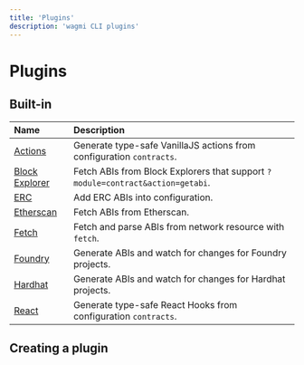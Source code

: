 ```yaml
---
title: 'Plugins'
description: 'wagmi CLI plugins'
---
```


# Plugins

## Built-in

| Name                                         | Description                                                                    |
| :------------------------------------------- | :----------------------------------------------------------------------------- |
| [Actions](/cli/plugins/actions)              | Generate type-safe VanillaJS actions from configuration `contracts`.           |
| [Block Explorer](/cli/plugins/blockExplorer) | Fetch ABIs from Block Explorers that support `?module=contract&action=getabi`. |
| [ERC](/cli/plugins/erc)                      | Add ERC ABIs into configuration.                                               |
| [Etherscan](/cli/plugins/etherscan)          | Fetch ABIs from Etherscan.                                                     |
| [Fetch](/cli/plugins/fetch)                  | Fetch and parse ABIs from network resource with `fetch`.                       |
| [Foundry](/cli/plugins/foundry)              | Generate ABIs and watch for changes for Foundry projects.                      |
| [Hardhat](/cli/plugins/hardhat)              | Generate ABIs and watch for changes for Hardhat projects.                      |
| [React](/cli/plugins/react)                  | Generate type-safe React Hooks from configuration `contracts`.                 |

## Creating a plugin
